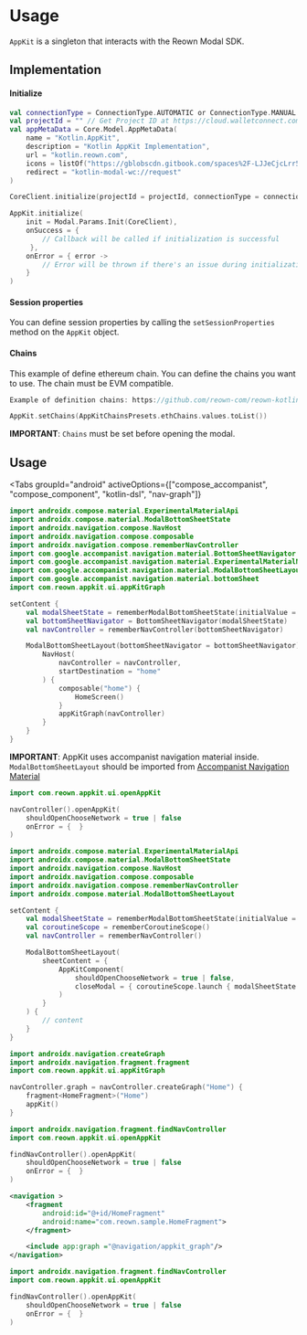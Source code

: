 
# Usage

`AppKit` is a singleton that interacts with the Reown Modal SDK.

## Implementation

#### Initialize

```kotlin
val connectionType = ConnectionType.AUTOMATIC or ConnectionType.MANUAL
val projectId = "" // Get Project ID at https://cloud.walletconnect.com/
val appMetaData = Core.Model.AppMetaData(
    name = "Kotlin.AppKit",
    description = "Kotlin AppKit Implementation",
    url = "kotlin.reown.com",
    icons = listOf("https://gblobscdn.gitbook.com/spaces%2F-LJJeCjcLrr53DcT1Ml7%2Favatar.png?alt=media"),
    redirect = "kotlin-modal-wc://request"
)

CoreClient.initialize(projectId = projectId, connectionType = connectionType, application = this, metaData = appMetaData)

AppKit.initialize(
    init = Modal.Params.Init(CoreClient),
    onSuccess = {
        // Callback will be called if initialization is successful
     },
    onError = { error ->
        // Error will be thrown if there's an issue during initialization
    }
)
```

#### Session properties

You can define session properties by calling the `setSessionProperties` method on the `AppKit` object.

#### Chains

This example of define ethereum chain. You can define the chains you want to use. The chain must be EVM compatible.

```kotlin
Example of definition chains: https://github.com/reown-com/reown-kotlin/blob/main/product/appkit/src/main/kotlin/com/reown/appkit/presets/AppKitChainsPresets.kt

AppKit.setChains(AppKitChainsPresets.ethChains.values.toList())
```

**IMPORTANT**: `Chains` must be set before opening the modal.

## Usage

<Tabs
    groupId="android"
    activeOptions={["compose_accompanist", "compose_component", "kotlin-dsl", "nav-graph"]}
>
<TabItem value="compose_accompanist" label="Compose Accompanist">

```kotlin
import androidx.compose.material.ExperimentalMaterialApi
import androidx.compose.material.ModalBottomSheetState
import androidx.navigation.compose.NavHost
import androidx.navigation.compose.composable
import androidx.navigation.compose.rememberNavController
import com.google.accompanist.navigation.material.BottomSheetNavigator
import com.google.accompanist.navigation.material.ExperimentalMaterialNavigationApi
import com.google.accompanist.navigation.material.ModalBottomSheetLayout
import com.google.accompanist.navigation.material.bottomSheet
import com.reown.appkit.ui.appKitGraph

setContent {
    val modalSheetState = rememberModalBottomSheetState(initialValue = ModalBottomSheetValue.Hidden, skipHalfExpanded = true)
    val bottomSheetNavigator = BottomSheetNavigator(modalSheetState)
    val navController = rememberNavController(bottomSheetNavigator)

    ModalBottomSheetLayout(bottomSheetNavigator = bottomSheetNavigator) {
        NavHost(
            navController = navController,
            startDestination = "home"
        ) {
            composable("home") {
                HomeScreen()
            }
            appKitGraph(navController)
        }
    }
}
```

**IMPORTANT**: AppKit uses accompanist navigation material inside. `ModalBottomSheetLayout` should be imported from [Accompanist Navigation Material](https://google.github.io/accompanist/navigation-material/)

```kotlin
import com.reown.appkit.ui.openAppKit

navController().openAppKit(
    shouldOpenChooseNetwork = true | false
    onError = {  }
)
```

</TabItem>

<TabItem value="compose_component" label="Compose Component">

```kotlin
import androidx.compose.material.ExperimentalMaterialApi
import androidx.compose.material.ModalBottomSheetState
import androidx.navigation.compose.NavHost
import androidx.navigation.compose.composable
import androidx.navigation.compose.rememberNavController
import androidx.compose.material.ModalBottomSheetLayout

setContent {
    val modalSheetState = rememberModalBottomSheetState(initialValue = ModalBottomSheetValue.Hidden, skipHalfExpanded = true)
    val coroutineScope = rememberCoroutineScope()
    val navController = rememberNavController()

    ModalBottomSheetLayout(
        sheetContent = {
            AppKitComponent(
                shouldOpenChooseNetwork = true | false,
                closeModal = { coroutineScope.launch { modalSheetState.hide() }
            )
        }
    ) {
        // content
    }
}
```

</TabItem>

<TabItem value="kotlin-dsl" label="Kotlin DSL">

```kotlin
import androidx.navigation.createGraph
import androidx.navigation.fragment.fragment
import com.reown.appkit.ui.appKitGraph

navController.graph = navController.createGraph("Home") {
    fragment<HomeFragment>("Home")
    appKit()
}
```

```kotlin
import androidx.navigation.fragment.findNavController
import com.reown.appkit.ui.openAppKit

findNavController().openAppKit(
    shouldOpenChooseNetwork = true | false
    onError = {  }
)
```

</TabItem>
<TabItem value="nav-graph" label="Nav graph">

```xml
<navigation >
    <fragment
        android:id="@+id/HomeFragment"
        android:name="com.reown.sample.HomeFragment">
    </fragment>

    <include app:graph ="@navigation/appkit_graph"/>
</navigation>
```

```kotlin
import androidx.navigation.fragment.findNavController
import com.reown.appkit.ui.openAppKit

findNavController().openAppKit(
    shouldOpenChooseNetwork = true | false
    onError = {  }
)
```

</TabItem>
</Tabs>
